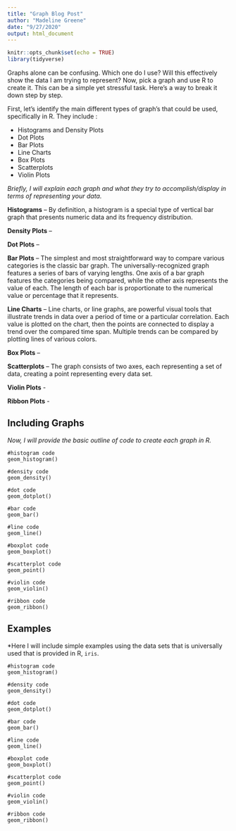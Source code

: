 ```yaml
---
title: "Graph Blog Post"
author: "Madeline Greene"
date: "9/27/2020"
output: html_document
---
```


```r
knitr::opts_chunk$set(echo = TRUE)
library(tidyverse)
```


Graphs alone can be confusing. Which one do I use? Will this effectively show the data I am trying to represent? Now, pick a graph and use R to create it. This can be a simple yet stressful task. Here’s a way to break it down step by step. 

First, let’s identify the main different types of graph’s that could be used, specifically in R. They include : 

+ Histograms and Density Plots
+ Dot Plots 
+ Bar Plots
+ Line Charts
+ Box Plots
+ Scatterplots 
+ Violin Plots 

*Briefly, I will explain each graph and what they try to accomplish/display in terms of representing your data.*


**Histograms** – By definition, a histogram is a special type of vertical bar graph that presents numeric data and its frequency distribution.

**Density Plots** – 

**Dot Plots** – 

**Bar Plots** – The simplest and most straightforward way to compare various categories is the classic bar graph. The universally-recognized graph features a series of bars of varying lengths. One axis of a bar graph features the categories being compared, while the other axis represents the value of each. The length of each bar is proportionate to the numerical value or percentage that it represents.

**Line Charts** – Line charts, or line graphs, are powerful visual tools that illustrate trends in data over a period of time or a particular correlation. Each value is plotted on the chart, then the points are connected to display a trend over the compared time span. Multiple trends can be compared by plotting lines of various colors.

**Box Plots** – 

**Scatterplots** – The graph consists of two axes, each representing a set of data, creating a point representing every data set. 


**Violin Plots** -

**Ribbon Plots** -


## Including Graphs

*Now, I will provide the basic outline of code to create each graph in R.*

```r-histogram
#histogram code
geom_histogram()
```

```r-density
#density code
geom_density()
```

```r-dot
#dot code
geom_dotplot()
```

```r-bar
#bar code
geom_bar()
```

```r-line
#line code
geom_line()
```

```r-box
#boxplot code
geom_boxplot()
```

```r-scatterplot
#scatterplot code
geom_point()
```

```r-violin
#violin code
geom_violin()
```

```r-ribbon
#ribbon code
geom_ribbon()
```


## Examples
*Here I will include simple examples using the data sets that is universally used that is provided in R, `iris`. 


```r-histogram-iris
#histogram code
geom_histogram()
```

```r-density-iris
#density code
geom_density()
```

```r-dot-iris
#dot code
geom_dotplot()
```

```r-bar-iris
#bar code
geom_bar()
```

```r-line-iris
#line code
geom_line()
```

```r-box-iris
#boxplot code
geom_boxplot()
```

```r-scatterplot-iris
#scatterplot code
geom_point()
```

```r-violin-iris
#violin code
geom_violin()
```

```r-ribbon-iris
#ribbon code
geom_ribbon()
```


